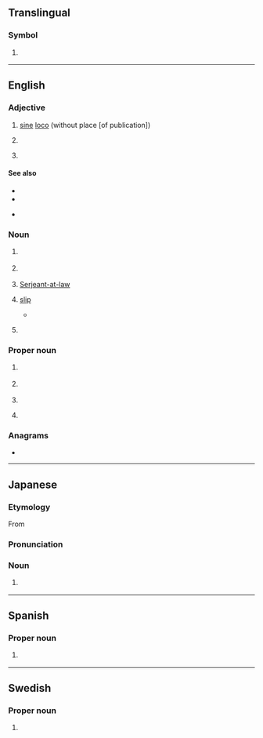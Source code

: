 {{also|.sl|sl.|S&L|Sl.|s.l.|S & L|śl.}}
==Translingual==

===Symbol===
{{mul-symbol}}

# {{ISO 3166|1|2|Sierra Leone}}
#: {{syn|mul|SLE|qq1={{w|ISO 3166-1 alpha-3|alpha-3}}}}

----

==English==

===Adjective===
{{en-adj|-}}

# {{lb|en|citations}} [[sine]] [[loco]] (without place [of publication])
# {{lb|en|medicine}} {{initialism of|en|sublingual}}
# {{lb|en|in gay [[personal ad]]s}} {{initialism of|en|[[straight]]-[[looking]]}}

====See also====
{{sense|citations}}

* {{l|en|s.a.}}
* {{l|en|s.l.a.n.}}

* {{l|mul|s.l}}

===Noun===
{{en-noun|~}}

# {{lb|en|linguistics}} {{initialism of|en|source language}}
# {{lb|en|on Muslim forums}} {{initialism of|en|sharia law}}
# {{lb|en|law}} {{lb|en|historical|used postnominally}} [[w:Serjeant-at-law|Serjeant-at-law]]
# {{lb|en|knitting}} [[slip]]
#* {{quote-book|en|year=2010|author=Julie Turjoman|title=Brave New Knits|page=49|passage=Work sleeve, '''sl''' raglan marker, work in ribbing as est to cable marker}}
# {{lb|en|nautical|maritime}} {{initialism of|en|[[steam]] [[launch]]}}
#: {{syn|en|S.L.|S. L.}}
#: {{cot|en|q=steam|SS|SB|PS|TS}}
#: {{cot|en|q=launch|ML}}

===Proper noun===
{{en-proper noun}}

# {{lb|en|politics}} {{initialism of|en|{{w|Sendero Luminoso}}}}
# {{lb|en|politics}} {{abbreviation of|en|Scotland}}
# {{initialism of|en|{{w|Swan Lake}}}}
# {{lb|en|internet}} {{initialism of|en|{{w|Second Life}}}}

===Anagrams===
* {{anagrams|en|a=ls|L&S|L's|L.S.|LS|Ls|l's|ls}}

----

==Japanese==

===Etymology===
From {{der|ja|en|steam locomotive|'''s'''team '''l'''ocomotive|sort=えすえる}}

===Pronunciation===
{{ja-pron|エスエル|acc=3}}

===Noun===
{{ja-noun|エス%エル}}

# {{lb|ja|rail transport|sort=えすえる}} {{syn of|ja|蒸気機関車|tr=jōki kikansha||[[steam locomotive]]}}

----

==Spanish==

===Proper noun===
{{es-proper noun}}

# {{abbreviation of|es|nodot=1|San Luis Potosí}} {{gloss|Mexican state}}

----

==Swedish==

===Proper noun===
{{sv-proper noun|?|[[Unsupported titles/SL:s|SL:s]]}}

# {{abbreviation of|sv|Storstockholms Lokaltrafik}}